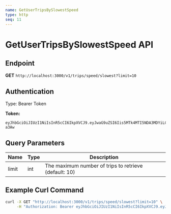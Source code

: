 ```yaml
---
name: GetUserTripsBySlowestSpeed
type: http
seq: 11
---
```


# GetUserTripsBySlowestSpeed API

## Endpoint

**GET** `http://localhost:3000/v1/trips/speed/slowest?limit=10`

## Authentication

Type: Bearer Token

**Token:**

```
eyJhbGciOiJIUzI1NiIsInR5cCI6IkpXVCJ9.eyJwaG9uZSI6Iis5MTk4MTI5NDA3MDYiLCJ1aWQiOiI1Z2VhcGdhcHhzIn0.yNyKfoOQouzSNDwp_5rJ9CAEMVJo5uqueJHNpG-a3Aw
```

## Query Parameters

| Name  | Type | Description              |
|-------|------|--------------------------|
| limit | int  | The maximum number of trips to retrieve (default: 10) |

## Example Curl Command

```bash
curl -X GET "http://localhost:3000/v1/trips/speed/slowest?limit=10" \
     -H "Authorization: Bearer eyJhbGciOiJIUzI1NiIsInR5cCI6IkpXVCJ9.eyJwaG9uZSI6Iis5MTk4MTI5NDA3MDYiLCJ1aWQiOiI1Z2VhcGdhcHhzIn0.yNyKfoOQouzSNDwp_5rJ9CAEMVJo5uqueJHNpG-a3Aw"
```
